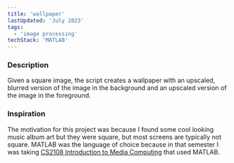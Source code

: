 ```yaml
---
title: 'wallpaper'
lastUpdated: 'July 2023'
tags:
  - 'image processing'
techStack: 'MATLAB'
---
```


### Description

Given a square image, the script creates a wallpaper with an upscaled, blurred version of the image in the background and an upscaled version of the image in the foreground.

<CenteredImage
  src="../wallpaper/kiseki_wallpaper.png"
  alt="Sample wallpaper"
  width="300px"
/>

### Inspiration

The motivation for this project was because I found some cool looking music album art but they were square, but most screens are typically not square. MATLAB was the language of choice because in that semester I was taking [CS2108 Introduction to Media Computing](https://nusmods.com/courses/CS2108/introduction-to-media-computing) that used MATLAB.

